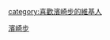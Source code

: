 {{Userbox
  |border-c = #000000
  |border-s = 1
  |id-c     = #FFFFFF
  |id-s     = 12
  |id-fc    = #FFFFFF
  |info-c   = #FFFFFF
  |info-s   = 9
  |info-fc  = #000000
  |id       = <!--不是使用在条目中的非自由版权图像，根据[[Wikipedia:合理使用]]，不能在非条目名字空间展示：
hia-Tai High School logo.gif
-->
  |info     = 這個用戶是日本天后'''[[濱崎步]]'''的歌迷。
}}
<includeonly>[[category:喜歡濱崎步的維基人]]</includeonly>
<noinclude>[[Category:藝人用戶框模板|濱崎步]]</noinclude>